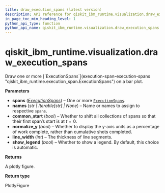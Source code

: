 ```yaml
---
title: draw_execution_spans (latest version)
description: API reference for qiskit_ibm_runtime.visualization.draw_execution_spans in the latest version of qiskit-ibm-runtime
in_page_toc_min_heading_level: 1
python_api_type: function
python_api_name: qiskit_ibm_runtime.visualization.draw_execution_spans
---
```


<span id="qiskit-ibm-runtime-visualization-draw-execution-spans" />

# qiskit\_ibm\_runtime.visualization.draw\_execution\_spans

<Function id="qiskit_ibm_runtime.visualization.draw_execution_spans" isDedicatedPage={true} github="https://github.com/Qiskit/qiskit-ibm-runtime/tree/stable/0.41/qiskit_ibm_runtime/visualization/draw_execution_spans.py#L51-L155" signature="draw_execution_spans(*spans, names=None, common_start=False, normalize_y=False, line_width=4, show_legend=None)">
  Draw one or more [`ExecutionSpans`](execution-span-execution-spans "qiskit_ibm_runtime.execution_span.ExecutionSpans") on a bar plot.

  **Parameters**

  *   **spans** ([*ExecutionSpans*](execution-span-execution-spans "qiskit_ibm_runtime.execution_span.ExecutionSpans")) – One or more [`ExecutionSpans`](execution-span-execution-spans "qiskit_ibm_runtime.execution_span.ExecutionSpans").
  *   **names** (*str | Iterable\[str] | None*) – Name or names to assign to respective `spans`.
  *   **common\_start** (*bool*) – Whether to shift all collections of spans so that their first span’s start is at $t=0$.
  *   **normalize\_y** (*bool*) – Whether to display the y-axis units as a percentage of work complete, rather than cumulative shots completed.
  *   **line\_width** (*int*) – The thickness of line segments.
  *   **show\_legend** (*bool*) – Whether to show a legend. By default, this choice is automatic.

  **Returns**

  A plotly figure.

  **Return type**

  PlotlyFigure
</Function>

